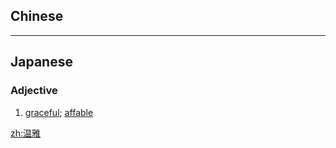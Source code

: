 {{also|溫雅}}
==Chinese==
{{zh-see|溫雅}}

----

==Japanese==
{{ja-kanjitab|おん|が|yomi=o}}

===Adjective===
{{ja-adj|infl=|おんが|kyu=溫雅}}

# [[graceful]]; [[affable]]

[[zh:温雅]]